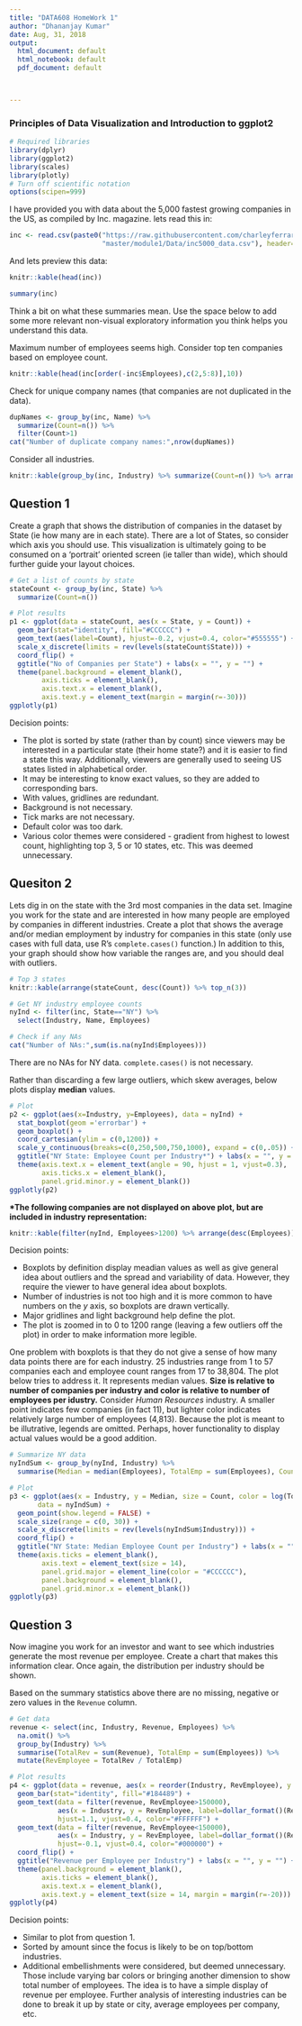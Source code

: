 ```yaml
---
title: "DATA608 HomeWork 1"
author: "Dhananjay Kumar"
date: Aug, 31, 2018
output:
  html_document: default
  html_notebook: default
  pdf_document: default



---
```


### Principles of Data Visualization and Introduction to ggplot2

```r
# Required libraries
library(dplyr)
library(ggplot2)
library(scales)
library(plotly)
# Turn off scientific notation
options(scipen=999)
```

I have provided you with data about the 5,000 fastest growing companies in the US, as compiled by Inc. magazine. lets read this in:

```r
inc <- read.csv(paste0("https://raw.githubusercontent.com/charleyferrari/CUNY_DATA_608/",
                       "master/module1/Data/inc5000_data.csv"), header= TRUE)
```

And lets preview this data:

```r
knitr::kable(head(inc))

summary(inc)
```

Think a bit on what these summaries mean. Use the space below to add some more relevant non-visual exploratory information you think helps you understand this data.

Maximum number of employees seems high. Consider top ten companies based on employee count.

```r
knitr::kable(head(inc[order(-inc$Employees),c(2,5:8)],10))
```

Check for unique company names (that companies are not duplicated in the data).

```r
dupNames <- group_by(inc, Name) %>%
  summarize(Count=n()) %>%
  filter(Count>1)
cat("Number of duplicate company names:",nrow(dupNames))
```

Consider all industries.

```r
knitr::kable(group_by(inc, Industry) %>% summarize(Count=n()) %>% arrange(desc(Count)))
```

## Question 1

Create a graph that shows the distribution of companies in the dataset by State (ie how many are in each state). There are a lot of States, so consider which axis you should use. This visualization is ultimately going to be consumed on a 'portrait' oriented screen (ie taller than wide), which should further guide your layout choices.

```r
# Get a list of counts by state
stateCount <- group_by(inc, State) %>%
  summarize(Count=n())

# Plot results
p1 <- ggplot(data = stateCount, aes(x = State, y = Count)) + 
  geom_bar(stat="identity", fill="#CCCCCC") + 
  geom_text(aes(label=Count), hjust=-0.2, vjust=0.4, color="#555555") +
  scale_x_discrete(limits = rev(levels(stateCount$State))) +
  coord_flip() + 
  ggtitle("No of Companies per State") + labs(x = "", y = "") +
  theme(panel.background = element_blank(),
        axis.ticks = element_blank(),
        axis.text.x = element_blank(),
        axis.text.y = element_text(margin = margin(r=-30)))
ggplotly(p1)
```

Decision points:

- The plot is sorted by state (rather than by count) since viewers may be interested in a particular state (their home state?) and it is easier to find a state this way. Additionally, viewers are generally used to seeing US states listed in alphabetical order.
- It may be interesting to know exact values, so they are added to corresponding bars. 
- With values, gridlines are redundant. 
- Background is not necessary. 
- Tick marks are not necessary. 
- Default color was too dark.
- Various color themes were considered - gradient from highest to lowest count, highlighting top 3, 5 or 10 states, etc. This was deemed unnecessary. 


## Quesiton 2

Lets dig in on the state with the 3rd most companies in the data set. Imagine you work for the state and are interested in how many people are employed by companies in different industries. Create a plot that shows the average and/or median employment by industry for companies in this state (only use cases with full data, use R's `complete.cases()` function.) In addition to this, your graph should show how variable the ranges are, and you should deal with outliers.

```r
# Top 3 states
knitr::kable(arrange(stateCount, desc(Count)) %>% top_n(3))
```

```r
# Get NY industry employee counts
nyInd <- filter(inc, State=="NY") %>%
  select(Industry, Name, Employees)

# Check if any NAs
cat("Number of NAs:",sum(is.na(nyInd$Employees)))
```

There are no NAs for NY data. `complete.cases()` is not necessary.

Rather than discarding a few large outliers, which skew averages, below plots display **median** values.

```r
# Plot
p2 <- ggplot(aes(x=Industry, y=Employees), data = nyInd) + 
  stat_boxplot(geom ='errorbar') +
  geom_boxplot() + 
  coord_cartesian(ylim = c(0,1200)) + 
  scale_y_continuous(breaks=c(0,250,500,750,1000), expand = c(0,.05)) + 
  ggtitle("NY State: Employee Count per Industry*") + labs(x = "", y = "") +
  theme(axis.text.x = element_text(angle = 90, hjust = 1, vjust=0.3),
        axis.ticks.x = element_blank(),
        panel.grid.minor.y = element_blank())
ggplotly(p2)
```

**\*The following companies are not displayed on above plot, but are included in industry representation:**

```r
knitr::kable(filter(nyInd, Employees>1200) %>% arrange(desc(Employees)))
```

Decision points:

- Boxplots by definition display meadian values as well as give general idea about outliers and the spread and variability of data. However, they require the viewer to have general idea about boxplots. 
- Number of industries is not too high and it is more common to have numbers on the _y_ axis, so boxplots are drawn vertically. 
- Major gridlines and light background help define the plot. 
- The plot is zoomed in to 0 to 1200 range (leaving a few outliers off the plot) in order to make information more legible. 

One problem with boxplots is that they do not give a sense of how many data points there are for each industry. 25 industries range from 1 to 57 companies each and employee count ranges from 17 to 38,804. The plot below tries to address it. It represents median values. **Size is relative to number of companies per industry and color is relative to number of employees per idustry.** Consider _Human Resources_ industry. A smaller point indicates few companies (in fact 11), but lighter color indicates relatively large number of employees (4,813). Because the plot is meant to be illutrative, legends are omitted. Perhaps, hover functionality to display actual values would be a good addition.

```r
# Summarize NY data
nyIndSum <- group_by(nyInd, Industry) %>%
  summarise(Median = median(Employees), TotalEmp = sum(Employees), Count = n())

# Plot
p3 <- ggplot(aes(x = Industry, y = Median, size = Count, color = log(TotalEmp)), 
       data = nyIndSum) + 
  geom_point(show.legend = FALSE) +
  scale_size(range = c(0, 30)) +
  scale_x_discrete(limits = rev(levels(nyIndSum$Industry))) +
  coord_flip() + 
  ggtitle("NY State: Median Employee Count per Industry") + labs(x = "", y = "") +
  theme(axis.ticks = element_blank(),
        axis.text = element_text(size = 14),
        panel.grid.major = element_line(color = "#CCCCCC"),
        panel.background = element_blank(),
        panel.grid.minor.x = element_blank())
ggplotly(p3)
```

## Question 3

Now imagine you work for an investor and want to see which industries generate the most revenue per employee. Create a chart that makes this information clear. Once again, the distribution per industry should be shown.

Based on the summary statistics above there are no missing, negative or zero values in the `Revenue` column.

```r
# Get data
revenue <- select(inc, Industry, Revenue, Employees) %>%
  na.omit() %>%
  group_by(Industry) %>%
  summarise(TotalRev = sum(Revenue), TotalEmp = sum(Employees)) %>%
  mutate(RevEmployee = TotalRev / TotalEmp)

# Plot results
p4 <- ggplot(data = revenue, aes(x = reorder(Industry, RevEmployee), y = RevEmployee)) + 
  geom_bar(stat="identity", fill="#184489") +
  geom_text(data = filter(revenue, RevEmployee>150000),
            aes(x = Industry, y = RevEmployee, label=dollar_format()(RevEmployee)), 
            hjust=1.1, vjust=0.4, color="#FFFFFF") +
  geom_text(data = filter(revenue, RevEmployee<150000),
            aes(x = Industry, y = RevEmployee, label=dollar_format()(RevEmployee)), 
            hjust=-0.1, vjust=0.4, color="#000000") +
  coord_flip() + 
  ggtitle("Revenue per Employee per Industry") + labs(x = "", y = "") +
  theme(panel.background = element_blank(),
        axis.ticks = element_blank(),
        axis.text.x = element_blank(),
        axis.text.y = element_text(size = 14, margin = margin(r=-20)))
ggplotly(p4)
```

Decision points:

- Similar to plot from question 1.
- Sorted by amount since the focus is likely to be on top/bottom industries.
- Additional embellishments were considered, but deemed unnecessary. Those include varying bar colors or bringing another dimension to show total number of employees. The idea is to have a simple display of revenue per employee. Further analysis of interesting industries can be done to break it up by state or city, average employees per company, etc.


